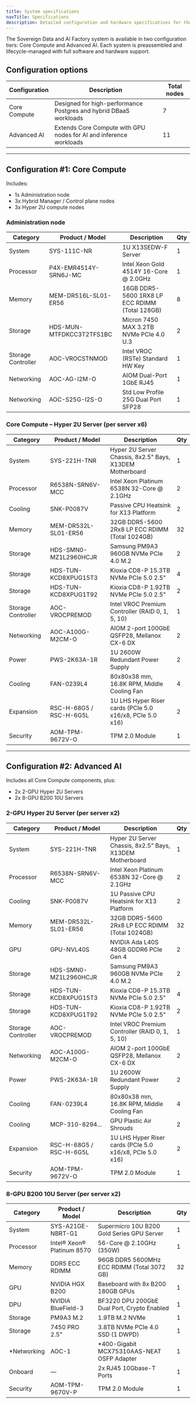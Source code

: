 ```yaml
---
title: System specifications
navTitle: Specifications
description: Detailed configuration and hardware specifications for the Sovereign Data and AI Factory system.
---
```


The Sovereign Data and AI Factory system is available in two configuration tiers: Core Compute and Advanced AI. Each system is preassembled and lifecycle-managed with full software and hardware support.

## Configuration options

| Configuration | Description | Total nodes |
|---------------|-------------|-------------|
| Core Compute | Designed for high-performance Postgres and hybrid DBaaS workloads | 7 |
| Advanced AI | Extends Core Compute with GPU nodes for AI and inference workloads | 11 |

---

## Configuration #1: Core Compute

Includes:

- 1x Administration node
- 3x Hybrid Manager / Control plane nodes
- 3x Hyper 2U compute nodes

### Administration node

| Category | Product / Model | Description | Qty |
|----------|------------------|-------------|-----|
| System | SYS-111C-NR | 1U X13SEDW-F Server | 1 |
| Processor | P4X-EMR4514Y-SRN6J-MC | Intel Xeon Gold 4514Y 16-Core @ 2.0GHz | 1 |
| Memory | MEM-DR516L-SL01-ER56 | 16GB DDR5-5600 1RX8 LP ECC RDIMM (Total 128GB) | 8 |
| Storage | HDS-MUN-MTFDKCC3T2TFS1BC | Micron 7450 MAX 3.2TB NVMe PCIe 4.0 U.3 | 2 |
| Storage Controller | AOC-VROCSTNMOD | Intel VROC (RSTe) Standard HW Key | 1 |
| Networking | AOC-AG-I2M-O | AIOM Dual-Port 1GbE RJ45 | 1 |
| Networking | AOC-S25G-I2S-O | Std Low Profile 25G Dual Port SFP28 | 1 |

### Core Compute – Hyper 2U Server (per server x6)

| Category | Product / Model | Description | Qty |
|----------|------------------|-------------|-----|
| System | SYS-221H-TNR | Hyper 2U Server Chassis, 8x2.5" Bays, X13DEM Motherboard | 1 |
| Processor | R6538N-SRN6V-MCC | Intel Xeon Platinum 6538N 32-Core @ 2.1GHz | 2 |
| Cooling | SNK-P0087V | Passive CPU Heatsink for X13 Platform | 2 |
| Memory | MEM-DR532L-SL01-ER56 | 32GB DDR5-5600 2Rx8 LP ECC RDIMM (Total 1024GB) | 32 |
| Storage | HDS-SMN0-MZ1L2960HCJR | Samsung PM9A3 960GB NVMe PCIe 4.0 M.2 | 2 |
| Storage | HDS-TUN-KCD8XPUG15T3 | Kioxia CD8-P 15.3TB NVMe PCIe 5.0 2.5" | 4 |
| Storage | HDS-TUN-KCD8XPUG1T92 | Kioxia CD8-P 1.92TB NVMe PCIe 5.0 2.5" | 2 |
| Storage Controller | AOC-VROCPREMOD | Intel VROC Premium Controller (RAID 0, 1, 5, 10) | 1 |
| Networking | AOC-A100G-M2CM-O | AIOM 2-port 100GbE QSFP28, Mellanox CX-6 DX | 2 |
| Power | PWS-2K63A-1R | 1U 2600W Redundant Power Supply | 2 |
| Cooling | FAN-0239L4 | 80x80x38 mm, 16.8K RPM, Middle Cooling Fan | 4 |
| Expansion | RSC-H-68G5 / RSC-H-6G5L | 1U LHS Hyper Riser cards (PCIe 5.0 x16/x8, PCIe 5.0 x16) | 2 |
| Security | AOM-TPM-9672V-O | TPM 2.0 Module | 1 |

---

## Configuration #2: Advanced AI

Includes all Core Compute components, plus:

- 2x 2-GPU Hyper 2U Servers
- 2x 8-GPU B200 10U Servers

### 2-GPU Hyper 2U Server (per server x2)

| Category | Product / Model | Description | Qty |
|----------|------------------|-------------|-----|
| System | SYS-221H-TNR | Hyper 2U Server Chassis, 8x2.5" Bays, X13DEM Motherboard | 1 |
| Processor | R6538N-SRN6V-MCC | Intel Xeon Platinum 6538N 32-Core @ 2.1GHz | 2 |
| Cooling | SNK-P0087V | 1U Passive CPU Heatsink for X13 Platform | 2 |
| Memory | MEM-DR532L-SL01-ER56 | 32GB DDR5-5600 2Rx8 LP ECC RDIMM (Total 1024GB) | 32 |
| GPU | GPU-NVL40S | NVIDIA Ada L40S 48GB GDDR6 PCIe Gen 4 | 2 |
| Storage | HDS-SMN0-MZ1L2960HCJR | Samsung PM9A3 960GB NVMe PCIe 4.0 M.2 | 2 |
| Storage | HDS-TUN-KCD8XPUG15T3 | Kioxia CD8-P 15.3TB NVMe PCIe 5.0 2.5" | 4 |
| Storage | HDS-TUN-KCD8XPUG1T92 | Kioxia CD8-P 1.92TB NVMe PCIe 5.0 2.5" | 2 |
| Storage Controller | AOC-VROCPREMOD | Intel VROC Premium Controller (RAID 0, 1, 5, 10) | 1 |
| Networking | AOC-A100G-M2CM-O | AIOM 2-port 100GbE QSFP28, Mellanox CX-6 DX | 2 |
| Power | PWS-2K63A-1R | 1U 2600W Redundant Power Supply | 2 |
| Cooling | FAN-0239L4 | 80x80x38 mm, 16.8K RPM, Middle Cooling Fan | 4 |
| Cooling | MCP-310-8294... | GPU Plastic Air Shrouds | 2 |
| Expansion | RSC-H-68G5 / RSC-H-6G5L | 1U LHS Hyper Riser cards (PCIe 5.0 x16/x8, PCIe 5.0 x16) | 2 |
| Security | AOM-TPM-9672V-O | TPM 2.0 Module | 1 |

### 8-GPU B200 10U Server (per server x2)

| Category | Product / Model | Description | Qty |
|----------|------------------|-------------|-----|
| System | SYS-A21GE-NBRT-G1 | Supermicro 10U B200 Gold Series GPU Server | 1 |
| Processor | Intel® Xeon® Platinum 8570 | 56-Core @ 2.10GHz (350W) | 1 |
| Memory | DDR5 ECC RDIMM | 96GB DDR5 5600MHz ECC RDIMM (Total 3072 GB) | 32 |
| GPU | NVIDIA HGX B200 | Baseboard with 8x B200 180GB GPUs | 1 |
| DPU | NVIDIA BlueField-3 | BF3220 DPU 200GbE Dual Port, Crypto Enabled | 1 |
| Storage | PM9A3 M.2 | 1.9TB M.2 NVMe | 1 |
| Storage | 7450 PRO 2.5" | 3.8TB NVMe PCIe 4.0 SSD (1 DWPD) | 1 |
| *Networking | AOC-1 | *400-Gigabit MCX75310AAS-NEAT OSFP Adapter | 1 |
| Onboard | — | 2x RJ45 10Gbase-T Ports | 1 |
| Security | AOM-TPM-9670V-P | TPM 2.0 Module | 1 |
